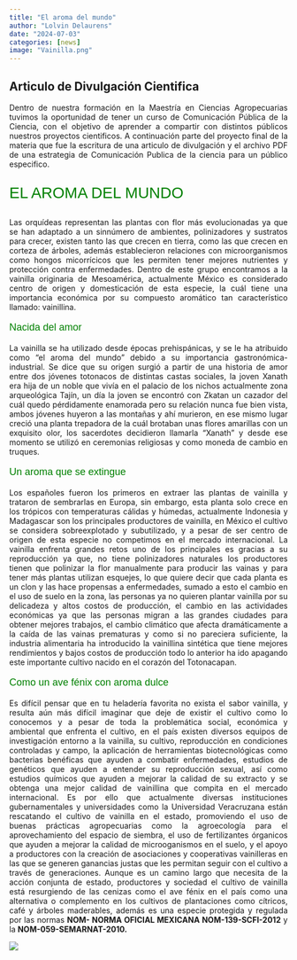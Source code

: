 ```yaml
---
title: "El aroma del mundo"
author: "Lolvin Delaurens"
date: "2024-07-03"
categories: [news]
image: "Vainilla.png"
---
```


## Articulo de Divulgación Cientifica

::: {style="text-align: justify"}
Dentro de nuestra formación en la Maestría en Ciencias Agropecuarias tuvimos la oportunidad de tener un curso de Comunicación Pública de la Ciencia, con el objetivo de aprender a compartir con distintos públicos nuestros proyectos cientificos. A continuación parte del proyecto final de la materia que fue la escritura de una articulo de divulgación y el archivo PDF de una estrategia de Comunicación Publica de la ciencia para un público especifico.
:::

::: {style="font-size: 50%; color: green; font-family: arial; font-size:28px;"}
EL AROMA DEL MUNDO
:::

::: {style="text-align: justify"}
Las orquídeas representan las plantas con flor más evolucionadas ya que se han adaptado a un sinnúmero de ambientes, polinizadores y sustratos para crecer, existen tanto las que crecen en tierra, como las que crecen en corteza de árboles, además establecieron relaciones con microorganismos como hongos micorrícicos que les permiten tener mejores nutrientes y protección contra enfermedades. Dentro de este grupo encontramos a la vainilla originaria de Mesoamérica, actualmente México es considerado centro de origen y domesticación de esta especie, la cuál tiene una importancia económica por su compuesto aromático tan característico llamado: vainillina.
:::

::: {style="font-size: 50%; color: green; font-family: arial; font-size:18px;"}
Nacida del amor
:::

::: {style="text-align: justify"}
La vainilla se ha utilizado desde épocas prehispánicas, y se le ha atribuido como "el aroma del mundo" debido a su importancia gastronómica-industrial. Se dice que su origen surgió a partir de una historia de amor entre dos jóvenes totonacos de distintas castas sociales, la joven Xanath era hija de un noble que vivía en el palacio de los nichos actualmente zona arqueológica Tajín, un día la joven se encontró con Zkatan un cazador del cuál quedo pérdidamente enamorada pero su relación nunca fue bien vista, ambos jóvenes huyeron a las montañas y ahí murieron, en ese mismo lugar creció una planta trepadora de la cuál brotaban unas flores amarillas con un exquisito olor, los sacerdotes decidieron llamarla "Xanath" y desde ese momento se utilizó en ceremonias religiosas y como moneda de cambio en truques.
:::

::: {style="font-size: 50%; color: green; font-family: arial; font-size:18px;"}
Un aroma que se extingue
:::

::: {style="text-align: justify"}
Los españoles fueron los primeros en extraer las plantas de vainilla y trataron de sembrarlas en Europa, sin embargo, esta planta solo crece en los trópicos con temperaturas cálidas y húmedas, actualmente Indonesia y Madagascar son los principales productores de vainilla, en México el cultivo se considera sobreexplotado y subutilizado, y a pesar de ser centro de origen de esta especie no competimos en el mercado internacional. La vainilla enfrenta grandes retos uno de los principales es gracias a su reproducción ya que, no tiene polinizadores naturales los productores tienen que polinizar la flor manualmente para producir las vainas y para tener más plantas utilizan esquejes, lo que quiere decir que cada planta es un clon y las hace propensas a enfermedades, sumado a esto el cambio en el uso de suelo en la zona, las personas ya no quieren plantar vainilla por su delicadeza y altos costos de producción, el cambio en las actividades económicas ya que las personas migran a las grandes ciudades para obtener mejores trabajos, el cambio climático que afecta dramáticamente a la caída de las vainas prematuras y como si no pareciera suficiente, la industria alimentaria ha introducido la vainillina sintética que tiene mejores rendimientos y bajos costos de producción todo lo anterior ha ido apagando este importante cultivo nacido en el corazón del Totonacapan.
:::

::: {style="font-size: 50%; color: green; font-family: arial; font-size:18px;"}
Como un ave fénix con aroma dulce
:::

::: {style="text-align: justify"}
Es difícil pensar que en tu heladería favorita no exista el sabor vainilla, y resulta aún más difícil imaginar que deje de existir el cultivo como lo conocemos y a pesar de toda la problemática social, económica y ambiental que enfrenta el cultivo, en el país existen diversos equipos de investigación entorno a la vainilla, su cultivo, reproducción en condiciones controladas y campo, la aplicación de herramientas biotecnológicas como bacterias benéficas que ayuden a combatir enfermedades, estudios de genéticos que ayuden a entender su reproducción sexual, así como estudios químicos que ayuden a mejorar la calidad de su extracto y se obtenga una mejor calidad de vainillina que compita en el mercado internacional. Es por ello que actualmente diversas instituciones gubernamentales y universidades como la Universidad Veracruzana están rescatando el cultivo de vainilla en el estado, promoviendo el uso de buenas prácticas agropecuarias como la agroecología para el aprovechamiento del espacio de siembra, el uso de fertilizantes órganicos que ayuden a mejorar la calidad de microoganismos en el suelo, y el apoyo a productores con la creación de asociaciones y cooperativas vainilleras en las que se generen ganancias justas que les permitan seguir con el cultivo a través de generaciones. Aunque es un camino largo que necesita de la acción conjunta de estado, productores y sociedad el cultivo de vainilla está resurgiendo de las cenizas como el ave fénix en el país como una alternativa o complemento en los cultivos de plantaciones como cítricos, café y árboles maderables, además es una especie protegida y regulada por las normas **NOM- NORMA OFICIAL MEXICANA NOM-139-SCFI-2012** y la **NOM-059-SEMARNAT-2010.**
:::

![](productor.jpg) 
